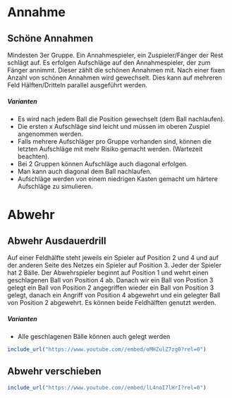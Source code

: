 # Annahme

## Schöne Annahmen

Mindesten 3er Gruppe. Ein Annahmespieler, ein Zuspieler/Fänger der Rest schlägt auf. Es erfolgen Aufschläge auf den Annahmespieler, der zum Fänger annimmt. Dieser zählt die schönen Annahmen mit. Nach einer fixen Anzahl von schönen Annahmen wird gewechselt. Dies kann auf mehreren Feld Hälften/Dritteln parallel ausgeführt werden.

##### Varianten {-}

* Es wird nach jedem Ball die Position gewechselt (dem Ball nachlaufen).
* Die ersten x Aufschläge sind leicht und müssen im oberen Zuspiel angenommen werden.
* Falls mehrere Aufschläger pro Gruppe vorhanden sind, können die letzten Aufschläge mit mehr Risiko gemacht werden. (Wartezeit beachten).
* Bei 2 Gruppen können Aufschläge auch diagonal erfolgen.
* Man kann auch diagonal dem Ball nachlaufen.
* Aufschläge werden von einem niedrigen Kasten gemacht um härtere Aufschläge zu simulieren.

# Abwehr

## Abwehr Ausdauerdrill

Auf einer Feldhälfte steht jeweils ein Spieler auf Position 2 und 4 und auf der anderen Seite des Netzes ein Spieler auf Position 3. Jeder der Spieler hat 2 Bälle. Der Abwehrspieler beginnt auf Position 1 und wehrt einen geschlagenen Ball von Position 4 ab. Danach wir ein Ball von Postion 3 gelegt ein Ball von Position 2 angegriffen wieder ein Ball von Position 3 gelegt, danach ein Angriff von Position 4 abgewehrt und ein gelegter Ball von Position 2 abgewehrt. Es können beide Feldhälften genutzt werden.

##### Varianten {-}

* Alle geschlagenen Bälle können auch gelegt werden

```r
include_url("https://www.youtube.com//embed/oMHZulZ7zg0?rel=0")
```

## Abwehr verschieben

```r
include_url("https://www.youtube.com//embed/lL4noI7lHrI?rel=0")
```



